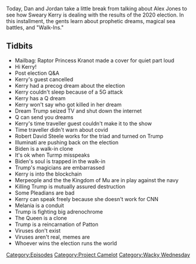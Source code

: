 {{Episode
    | title           = Jordan Doesn't Know About Walk-Ins
    | caption         = [https://knowledgefight.libsyn.com/507-jordan-doesnt-know-about-walk-ins Listen to this episode on Libsyn]
    | episodeNumber   = 507
    | length          = 01:12:03
    | airDate         = November 30, 2020
    | episodeType     = [[:Category:Project Camelot|Project Camelot]], [[:Category:Wacky Wednesday|Wacky Wednesday]]
    | appearance      = [[Raptor Princess Kranot]], [[Kerry Cassidy]], [[Robert David Steele]], [[Joe Biden]], [[Melania Trump]], [[George Patton]]
    | previousEpisode = [[506: November 22-24, 2020]]
    | nextEpisode     = [[508: December 1-2, 2020]]
}}

{{Stub}}

Today, Dan and Jordan take a little break from talking about Alex Jones to see how Sweary Kerry is dealing with the results of the 2020 election. In this installment, the gents learn about prophetic dreams, magical sea battles, and "Walk-Ins."

==Tidbits==

*Mailbag: Raptor Princess Kranot made a cover for quiet part loud
*Hi Kerry!
*Post election Q&A
*Kerry's guest cancelled
*Kerry had a precog dream about the election
*Kerry couldn't sleep because of a 5G attack
*Kerry has a Q dream
*Kerry won't say who got killed in her dream
*Dream Trump seized TV and shut down the internet
*Q can send you dreams
*Kerry's time traveller guest couldn't make it to the show
*Time traveller didn't warn about covid
*Robert David Steele works for the triad and turned on Trump
*Illuminati are pushing back on the election
*Biden is a walk-in clone
*It's ok when Turmp misspeaks
*Biden's soul is trapped in the walk-in
*Trump's magicians are embarrassed
*Kerry is into the blockchain
*Merpeople and the the Kingdom of Mu are in play against the navy
*Killing Trump is mutually assured destruction
*Some Pleadians are bad
*Kerry can speak freely because she doesn't work for CNN
*Melania is a conduit
*Trump is fighting big adrenochrome
*The Queen is a clone
*Trump is a reincarnation of Patton
*Viruses don't exist
*Viruses aren't real, memes are
*Whoever wins the election runs the world

[[Category:Episodes]]
[[Category:Project Camelot]]
[[Category:Wacky Wednesday]]
